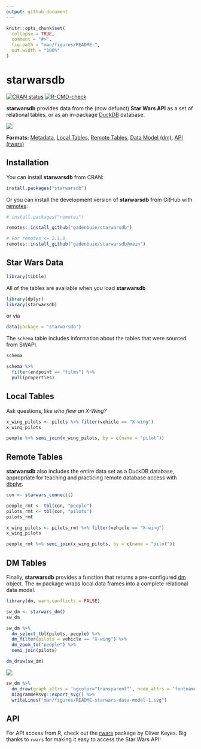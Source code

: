 ```yaml
---
output: github_document
---
```


<!-- README.md is generated from README.Rmd. Please edit that file -->

```r
knitr::opts_chunk$set(
  collapse = TRUE,
  comment = "#>",
  fig.path = "man/figures/README-",
  out.width = "100%"
)
```

[swapi]: https://swapi.dev
[rwars]: https://github.com/Ironholds/rwars
[dbplyr]: https://dbplyr.tidyverse.org/
[dm]: https://krlmlr.github.io/dm/
[duckdb]: https://duckdb.org

# starwarsdb

<!-- badges: start -->
[![CRAN status](https://www.r-pkg.org/badges/version/starwarsdb)](https://CRAN.R-project.org/package=starwarsdb)
[![R-CMD-check](https://github.com/gadenbuie/starwarsdb/actions/workflows/R-CMD-check.yaml/badge.svg)](https://github.com/gadenbuie/starwarsdb/actions/workflows/R-CMD-check.yaml)
<!-- badges: end -->

**starwarsdb** provides data from the (now defunct) **Star Wars API** as a set of relational tables, or as an in-package [DuckDB] database.

![](man/figures/README-starwars-data-model-1.svg)

**Formats:**
[Metadata](#star-wars-data),
[Local Tables](#local-tables),
[Remote Tables](#remote-tables),
[Data Model (dm)](#dm-tables),
[API (rwars)](#api)

## Installation

You can install **starwarsdb** from CRAN:

``` r
install.packages("starwarsdb")
```

Or you can install the development version of **starwarsdb** from GitHub with [remotes](https://remotes.r-lib.org):

``` r
# install.packages("remotes")

remotes::install_github("gadenbuie/starwarsdb")

# For remotes <= 2.1.0
remotes::install_github("gadenbuie/starwarsdb@main")
```

## Star Wars Data

```r
library(tibble)
```

All of the tables are available when you load **starwarsdb**

```r
library(dplyr)
library(starwarsdb)
```

or via

```r
data(package = "starwarsdb")
```

The `schema` table includes information about the tables that were sourced from SWAPI.

```r
schema
```

```r
schema %>%
  filter(endpoint == "films") %>%
  pull(properties)
```

## Local Tables

Ask questions, like _who flew an X-Wing?_

```r
x_wing_pilots <- pilots %>% filter(vehicle == "X-wing")
x_wing_pilots

people %>% semi_join(x_wing_pilots, by = c(name = "pilot"))
```

## Remote Tables

**starwarsdb** also includes the entire data set as a DuckDB database,
appropriate for teaching and practicing remote database access with [dbplyr].

```r
con <- starwars_connect()

people_rmt <- tbl(con, "people")
pilots_rmt <- tbl(con, "pilots")
pilots_rmt

x_wing_pilots <- pilots_rmt %>% filter(vehicle == "X-wing")
x_wing_pilots

people_rmt %>% semi_join(x_wing_pilots, by = c(name = "pilot"))
```

## DM Tables

Finally, **starwarsdb** provides a function that returns a pre-configured [dm] object.
The `dm` package wraps local data frames into a complete relational data model.

```r
library(dm, warn.conflicts = FALSE)

sw_dm <- starwars_dm()
sw_dm

sw_dm %>%
  dm_select_tbl(pilots, people) %>%
  dm_filter(pilots = vehicle == "X-wing") %>%
  dm_zoom_to("people") %>%
  semi_join(pilots)
```

```r
dm_draw(sw_dm)
```

![](man/figures/README-starwars-data-model-1.svg)

```r
sw_dm %>%
  dm_draw(graph_attrs = 'bgcolor="transparent"', node_attrs = 'fontname="Helvetica"') %>%
  DiagrammeRsvg::export_svg() %>%
  writeLines("man/figures/README-starwars-data-model-1.svg")
```

## API

For API access from R, check out the [rwars] package by Oliver Keyes.
Big thanks to `rwars` for making it easy to access the Star Wars API!
